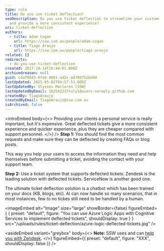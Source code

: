```yaml
---
type: rule
title: Do you use ticket deflection?
seoDescription: Do you use ticket deflection to streamline your customer support
  and provide a more consistent experience?
uri: ticket-deflection
authors:
  - title: Adam Cogan
    url: https://ssw.com.au/people/adam-cogan
  - title: Tiago Araujo
    url: https://ssw.com.au/people/tiago-araujo
related: []
redirects:
  - do-you-use-ticket-deflection
created: 2017-10-14T16:44:01.000Z
archivedreason: null
guid: cdaf0843-07eb-4081-ad2c-ad70d752be0d
lastUpdated: 2025-05-02T04:57:53.000Z
lastUpdatedBy: Ulysses Maclaren [SSW]
lastUpdatedByEmail: 162542237+uly1@users.noreply.github.com
createdBy: TiagoAraujo
createdByEmail: TiagoAraujo@ssw.com.au
isArchived: false
---
```

<introEmbed
  body={<>
Providing your clients a personal service is really important, but it's expensive. Great deflected tickets give a more consistent experience and quicker experience, plus they are cheaper compared with support personnel.
  </>}
/>
**Step 1:** You should find the most common requests and make sure they can be deflected by creating FAQs or blog posts.

This way you help your users to access the information they need and help themselves before submitting a ticket, avoiding the contact with your support team.

**Step 2:** Use a ticket system that supports deflected tickets. Zendesk is the leading solution with deflected tickets. ServiceNow is another good one.

The ultimate ticket deflection solution is a chatbot which has been trained on your docs (KB, blogs, etc). AI can now handle so many scenarios, that in most instances, few to no tickes still need to be handled by a human.


<imageEmbed
  alt="Image"
  size="large"
  showBorder={false}
  figureEmbed={ {
    preset: "default",
    figure: "You can use Azure Logic Apps with Cognitive Services to implement deflected tickets",
    shouldDisplay: true
  } }
  src="/uploads/rules/ticket-deflection/azure-logic-deflected-tickets.jpg"
/>

<asideEmbed
  variant="greybox"
  body={<>
    **Note:** SSW uses and can [help you with Zendesk](https://www.ssw.com.au/ssw/Consulting/Zendesk.aspx).
  </>}
  figureEmbed={{
    preset: "default",
    figure: "XXX",
    shouldDisplay: false
  }}
/>

<youtubeEmbed url="https://www.youtube.com/embed/WVpPWxPxs2k" description="" />
